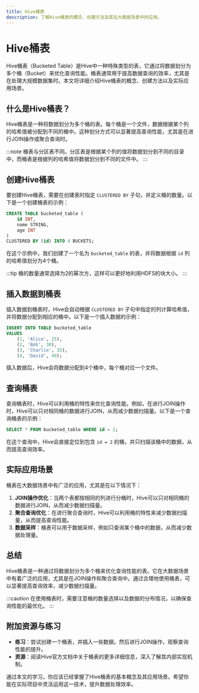```yaml
---
title: Hive桶表
description: 了解Hive桶表的概念、创建方法及其在大数据场景中的应用。
---
```


# Hive桶表

Hive桶表（Bucketed Table）是Hive中一种特殊类型的表，它通过将数据划分为多个桶（Bucket）来优化查询性能。桶表通常用于提高数据查询的效率，尤其是在处理大规模数据集时。本文将详细介绍Hive桶表的概念、创建方法以及实际应用场景。

## 什么是Hive桶表？

Hive桶表是一种将数据划分为多个桶的表。每个桶是一个文件，数据根据某个列的哈希值被分配到不同的桶中。这种划分方式可以显著提高查询性能，尤其是在进行JOIN操作或聚合查询时。

:::note
桶表与分区表不同。分区表是根据某个列的值将数据划分到不同的目录中，而桶表是根据列的哈希值将数据划分到不同的文件中。
:::

## 创建Hive桶表

要创建Hive桶表，需要在创建表时指定 `CLUSTERED BY` 子句，并定义桶的数量。以下是一个创建桶表的示例：

```sql
CREATE TABLE bucketed_table (
    id INT,
    name STRING,
    age INT
)
CLUSTERED BY (id) INTO 4 BUCKETS;
```

在这个示例中，我们创建了一个名为 `bucketed_table` 的表，并将数据根据 `id` 列的哈希值划分为4个桶。

:::tip
桶的数量通常选择为2的幂次方，这样可以更好地利用HDFS的块大小。
:::

## 插入数据到桶表

插入数据到桶表时，Hive会自动根据 `CLUSTERED BY` 子句中指定的列计算哈希值，并将数据分配到相应的桶中。以下是一个插入数据的示例：

```sql
INSERT INTO TABLE bucketed_table
VALUES
    (1, 'Alice', 25),
    (2, 'Bob', 30),
    (3, 'Charlie', 35),
    (4, 'David', 40);
```

插入数据后，Hive会将数据分配到4个桶中，每个桶对应一个文件。

## 查询桶表

查询桶表时，Hive可以利用桶的特性来优化查询性能。例如，在进行JOIN操作时，Hive可以只对相同桶的数据进行JOIN，从而减少数据扫描量。以下是一个查询桶表的示例：

```sql
SELECT * FROM bucketed_table WHERE id = 2;
```

在这个查询中，Hive会直接定位到包含 `id = 2` 的桶，并只扫描该桶中的数据，从而提高查询效率。

## 实际应用场景

桶表在大数据场景中有广泛的应用，尤其是在以下情况下：

1. **JOIN操作优化**：当两个表都按相同的列进行分桶时，Hive可以只对相同桶的数据进行JOIN，从而减少数据扫描量。
2. **聚合查询优化**：在进行聚合查询时，Hive可以利用桶的特性来减少数据扫描量，从而提高查询性能。
3. **数据采样**：桶表可以用于数据采样，例如只查询某个桶中的数据，从而减少数据处理量。

## 总结

Hive桶表是一种通过将数据划分为多个桶来优化查询性能的表。它在大数据场景中有着广泛的应用，尤其是在JOIN操作和聚合查询中。通过合理地使用桶表，可以显著提高查询效率，减少数据扫描量。

:::caution
在使用桶表时，需要注意桶的数量选择以及数据的分布情况，以确保查询性能的最优化。
:::

## 附加资源与练习

- **练习**：尝试创建一个桶表，并插入一些数据。然后进行JOIN操作，观察查询性能的提升。
- **资源**：阅读Hive官方文档中关于桶表的更多详细信息，深入了解其内部实现机制。

通过本文的学习，你应该已经掌握了Hive桶表的基本概念及其应用场景。希望你能在实际项目中灵活运用这一技术，提升数据处理效率。